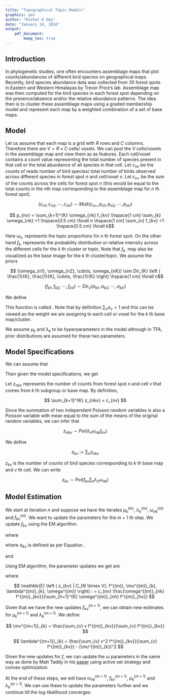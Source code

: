 ```yaml
---
title: "Topographical Topic Models"
graphics: yes
author: "Kushal K Dey"
date: "January 24, 2016"
output: 
    pdf_document:
        keep_tex: true
---
```


## Introduction

In phylogenetic studies, one often encounters assemblage maps that plot counts/abundances of different bird species on geographical maps. Recently, bird species abundance data was collected from 35 forest spots in Eastern and Western Himalayas by Trevor Price's lab. Assemblage map was then computed for the bird species in each forest spot depending on the presence/absence and/or the relative abundance patterns. The idea then is to cluster these assemblage maps using a graded membership model and represent each map by a weighted combination of a set of base maps. 

## Model

Let us assume that each map is a grid with $R$ rows and $C$ columns. Therefore there are $V = R \times C$ cells/ voxels. We can pool the $V$ cells/voxels in the assemblage map and view them as as features. Each cell/voxel contains a count value representing the total number of species present in that cell or the total abundance of all species in that cell. Let $c_{nv}$ be the counts of reads number of bird species/ total number of birds observed across different species in forest spot $n$ and cell/voxel $v$. Let $c_{n+}$ be the sum of the counts across the cells for forest spot $n$ (this would be equal to the total counts in the $n$th map corresponding to the assemblage map for $n$ th forest spot).

$$ (c_{n1}, c_{n2}, \cdots, c_{nV}) \sim Mult (c_{n+}, p_{n1}, p_{n2}, \cdots, p_{nV})  $$


$$ p_{nv} = \sum_{k=1}^{K} \omega_{nk} f_{kv} \hspace{1 cm} \sum_{k} \omega_{nk} =1 \hspace{0.5 cm} \forall n \hspace{1 cm} \sum_{v} f_{kv} =1 \hspace{0.5 cm} \forall k$$

Here $\omega_{n.}$ represents the topic proportions for $n$ th forest spot. On the other hand $f_{k.}$ represents the probability distribution or relative intensity across the different cells for the $k$ th cluster or topic. Note that $f_{k.}$ may also be visualized as the base image for the $k$ th cluster/topic. 
We assume the priors 

$$ (\omega_{n1}, \omega_{n2}, \cdots, \omega_{nK}) \sim  Dir_{K} \left ( \frac{1}{K}, \frac{1}{K}, \cdots, \frac{1}{K} \right) \hspace{1 cm} \forall n$$

$$ (f_{k1}, f_{k2}, \cdots, f_{kV}) \sim Dir_{V} \left ( \alpha_{k1}, \alpha_{k2}, \cdots, \alpha_{kV} \right ) $$

We define 

\begin{equation}
 \alpha_{kv} : = \frac{exp(- \frac{|| r_{v} - \mu_{k} ||^2}{\lambda_{k}})}{\sum_{v} exp(- \frac{|| r_{v} - \mu_{k} ||^2}{\lambda_{k}})} 
 \label{lab:alpha}
 \end{equation}

This function is called \emph{Gaussian radial basis function}. Note that by definition $\sum_{v} \alpha_{v}=1$ and this can be viewed as the weight we are assigning to each cell or voxel for the $k$ th base map/cluster. 

We assume $\mu_{k}$ and $\lambda_{k}$ to be hyperparameters in the model although in TFA, prior distributions are assumed for these two parameters.

## Model Specifications

We can assume that

\begin{equation}
c_{n+} \sim Poi(\lambda_{n}) 
\label{lab:libsize}
\end{equation}

Then given the model specifications, we get 

\begin{equation}
c_{nv} \sim Poi \left ( \lambda_{n} \sum_{k} \omega_{nk} f_{kv} \right)
\end{equation}

Let $z_{nkv}$ represents the number of counts from forest spot $n$ and cell $v$ that comes from $k$ th subgroup or base map. By definition,

$$ \sum_{k=1}^{K} z_{nkv} = c_{nv}  $$

Since the summation of two independent Poisson random variables is also a Poisson variable with mean equal to the sum of the means of the original random variables, we can infer that

$$ z_{nkv} \sim Poi \left (\lambda_{n}\omega_{nk} f_{kv} \right ) $$

We define

$$ z_{kv} := \sum_{n} z_{nkv} $$

$z_{kv}$ is the number of counts of bird species corresponding to $k$ th base map and $v$ th cell. We can write

$$ z_{kv} \sim Poi \left ( f_{kv} \sum_{n} \lambda_{n} \omega_{nk} \right) $$

## Model Estimation

We start at iteration $n$ and suppose we have the iterates $\mu^{(m)}_{k}$, $\lambda^{(m)}_{k}$, $\omega^{(m)}_{nk}$ and $f^{(m)}_{kv}$. We want to update the parameters for the $m+1$ th step. We update $f_{kv}$ using the EM algorithm.

\begin{equation}
\mathcal{Q} \left ( f_{k.} | C_{N \times G}, f^{(m)}, \mu^{(m)}_{k}, \lambda^{(m)}_{k}, \omega^{(m)} \right ) = \mathbb{E}_{Z | C_{N \times G}, f^{(m)}, \mu^{(m)}_{k}, \lambda^{(m)}_{k}, \omega^{(m)}} \left ( log \; \mathcal{L} (z_{k1}, z_{k2}, \cdots, z_{kV} | f_{k.})  + log \; \pi(f_{k.} | \mu^{(m)}_{k.}, \lambda^{(m)}_{k.}) \right )
\label{lab:estep}
\end{equation}


where

\begin{equation}
\pi(f_{k.} | \mu_{k}, \lambda_{k} ) \propto \prod_{v=1}^{V} f_{kv}^{\alpha_{kv}}
\label{lab:prior}
\end{equation}

where $\alpha_{kv}$ is defined as per Equation \ref{lab:alpha}.

and 

\begin{equation}
\mathcal{L} (z_{k1}, z_{k2}, \cdots, z_{kV} | f_{k.}) := Mult \left (z_{k+}, f_{k1}, f_{k2}, \cdots, f_{kV} \right)
\label{lab:loglik}
\end{equation}


Using EM algorithm, the parameter updates we get are 

\begin{equation}
f^{(m+1)}_{kv} : = \frac{\mathbb{E} \left ( z_{kv} |  C_{N \times V}, f^{(m)}, \mu^{(m)}_{k}, \lambda^{(m)}_{k}, \omega^{(m)} \right) + \alpha^{(m)}_{kv}}{\sum_{v} \mathbb{E} \left ( z_{kv} |  C_{N \times V}, f^{(m)}, \mu^{(m)}_{k}, \lambda^{(m)}_{k}, \omega^{(m)} \right) + \sum_{v} \alpha^{(m)}_{kv}}
\label{lab:mstep}
\end{equation}

where

$$ \mathbb{E} \left ( z_{kv} |  C_{N \times V}, f^{(m)}, \mu^{(m)}_{k}, \lambda^{(m)}_{k}, \omega^{(m)} \right) : = c_{nv} \frac{\omega^{(m)}_{nk} f^{(m)}_{kv}}{\sum_{h=1}^{K} \omega^{(m)}_{nh} f^{(m)}_{hv}} $$

Given that we have the new updates $f^{(m+1)}_{kv}$, we can obtain new estimates for $\mu^{(m+1)}_{k}$ and $\lambda^{(m+1)}_{k}$.  We define

$$ \mu^{(m+1)}_{k} = \frac{\sum_{v} v f^{(m)}_{kv}}{\sum_{v} f^{(m)}_{kv}} $$

$$ \lambda^{(m+1)}_{k} = \frac{\sum_{v} v^2 f^{(m)}_{kv}}{\sum_{v} f^{(m)}_{kv}} - (\mu^{(m)}_{k})^2 $$

Given the new updates for $f$, we can update the $\omega$ parameters in the same way as done by Matt Taddy in his [paper](http://arxiv.org/pdf/1109.4518v3.pdf) using active set strategy and convex optimization.

At the end of these steps, we will have $\omega^{(m+1)}_{nk}$, $f^{(m+1)}_{kv}$, $\mu^{(m+1)}_{k}$ and $\lambda^{(m+1)}_{k}$. We can use these to update the parameters further and we continue till the log-likelihood converges.





